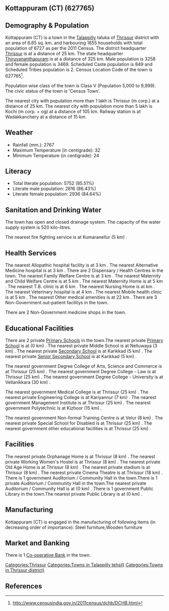 {{Infobox settlement
| name=Kottappuram (CT)
| native_name=
| native_name_lang=
| other_name=
| nickname=
| settlement_type=Town
| image_skyline=
| image_alt=
| image_caption=
| pushpin_map=India Kerala
| pushpin_label_position=right
| pushpin_map_alt=
| pushpin_map_caption=Location in Kerala, India
| latd=
| latm=
| lats=
| latNS=
| longd=
| longm=
| longs=
| longEW=
| coordinates_display=inline,title
| subdivision_type=Country
| subdivision_name={{flag|India}}
| subdivision_type1=[[States and territories of India|State]]
| subdivision_name1=Kerala 
| subdivision_type2=[[List of districts of India|District]]
| subdivision_name2=Thrissur
| subdivision_type3=Tahsil
| subdivision_name3=Talappilly
| website=
| established_title=<!-- Established -->
| established_date=
| founder=
| named_for=
| government_type=
| governing_body=
| unit_pref=Metric
| area_footnotes=
| area_rank=
| area_total_km2=6.65
| elevation_footnotes=
| elevation_m=
| population_total=6727
| population_as_of=2011
| population_rank=
| population_density_km2=1011
| population_demonym=
| population_footnotes=
| demographics_type1=Languages=
| demographics1_title1=Official=
| demographics1_info1=[[Malayalam language|Malayalam]]
| timezone1=[[Indian Standard Time|IST]]
| utc_offset1==+5:30
| postal_code_type=[[Postal Index Number|PIN]]
| postal_code=
| area_code_type=Telephone code
| area_code=
| registration_plate=
| blank1_name_sec1=Nearest city
| blank1_info_sec1=[[Thrissur (m corp.)]]
| blank2_name_sec1=[[Human sex ratio|Sex ratio]]
| blank2_info_sec1=1064
| blank3_name_sec1=Literacy
| blank3_info_sec1=85.51%
| blank1_name_sec2=[[2011 Census of India|2011 census]] code
| blank1_info_sec2=627765
| footnotes=
}}

== Kottappuram (CT) (627765) ==

== Demography & Population ==

Kottappuram (CT) is a town in the [[Talappilly]] taluka of [[Thrissur]] district with an area of 6.65 sq. km. and harbouring 1655 households with total population of 6727 as per the 2011 Census. The district headquarter [[Thrissur]] is at a distance of 25 km. The state headquarter [[Thiruvananthapuram]] is at a distance of 325 km. Male population is 3258 and female population is 3469. Scheduled Caste population is 849 and Scheduled Tribes population is 2. Census Location Code of the town is 627765<ref>http://www.censusindia.gov.in/2011census/dchb/DCHB.html</ref>.

Population wise class of the town is Class V (Population 5,000 to 9,999).
The civic status of the town is 'Census Town'.

The nearest city with population more than 1 lakh is Thrissur (m corp.) at a distance of 25 km. The nearest city with population more than 5 lakh is Kochi (m corp. + og)  at a distance of 105 km. Railway station is at Wadakkanchery at a distance of 15 km.


== Weather ==  
* Rainfall (mm.): 2767 
* Maximum Temperature (in centigrade): 32
* Minimum Temperature (in centigrade): 24


== Literacy ==  
* Total literate population: 5752 (85.51%)
* Literate male population: 2816 (86.43%)
* Literate female population: 2936 (84.64%)


== Sanitation and Drinking Water ==  
The town has open and closed drainage system.
The capacity of the water supply system is 520 kilo-litres.

The nearest fire fighting service is at Kumaranellur (5 km) .


== Health Services ==
The nearest Allopathic hospital facility is at 3 km .
The nearest Alternative Medicine hospital is at 3 km .
There are 2 Dispensary / Health Centres in the town.
The nearest Family Welfare Centre is at 3 km .
The nearest Maternity and Child Welfare Centre is at 5 km .
The nearest Maternity Home is at 5 km .
The nearest T.B. clinic is at 6 km .
The nearest Nursing Home is at  km .
The nearest Veterinary hospital is at 4 km .
The nearest Mobile health clinic is at 5 km .
The nearest Other medical amenities is at 22 km .
There are 3 Non-Government out-patient facilitys in the town.


There are 2 Non-Government medicine shops in the town.


== Educational Facilities ==
There are 2 private [[Primary School]]s in the town.The nearest private [[Primary School]] is at  (0 km) .
The nearest private Middle School is at Nelluwaya  (3 km) .
The nearest private [[Secondary School]] is at Karikkad  (5 km) .
The nearest private [[Senior Secondary School]] is at Karikkad  (5 km) .
 
 
 
 
 
The nearest government Degree College of Arts, Science and Commerce is at Thrissur (25 km) .
The nearest government Degree College - Law is at Thrissur (25 km) .
The nearest government Degree College - University is at Vellanikkara (30 km) .
 
The nearest government Medical College is at Thrissur (25 km) .
The nearest private Engineering College is at Kariyannur (7 km) .
The nearest government Management Institute is at Thrissur (25 km) .
The nearest government Polytechnic is at Kizhoor (15 km) .
 
The nearest government Non-formal Training Centre is at Velur (8 km) .
The nearest private Special School for Disabled is at Thrissur (25 km) .
The nearest government other educational facilities is at Thrissur (25 km) .


== Facilities ==
The nearest private Orphanage Home is at Thrissur (8 km) .
The nearest private Working Women's Hostel is at Thrissur (8 km) .
The nearest private Old Age Home is at Thrissur (8 km) .
The nearest private stadium is at Thrissur (8 km) .
The nearest private Cinema Theatre is at Thrissur (18 km) .
There is 1 government Auditorium / Community Hall in the town.There is 1 private Auditorium / Community Hall in the town.The nearest private Auditorium / Community Hall is at  (0 km) .
There is 1 government Public Library in the town.The nearest private Public Library is at  (0 km) .


== Manufacturing ==
Kottappuram (CT) is engaged in the manufacturing of following items (in decreasing order of importance): Steel furniture,Wooden furniture


== Market and Banking ==


There is 1 [[Co-operative Bank]] in the town.




[[Categories:Thrissur]]
[[Categories:Towns in Talappilly tehsil)]]
[[Categories:Towns in Thrissur district)]]


== References ==
{{Reflist}}


